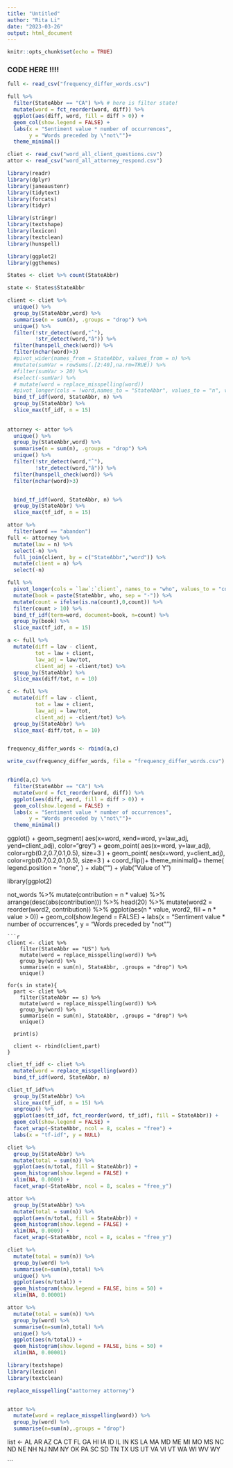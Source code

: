```yaml
---
title: "Untitled"
author: "Rita Li"
date: "2023-03-26"
output: html_document
---
```


```r
knitr::opts_chunk$set(echo = TRUE)
```

### CODE HERE !!!!

```r
full <- read_csv("frequency_differ_words.csv")

full %>% 
  filter(StateAbbr == "CA") %>% # here is filter state!
  mutate(word = fct_reorder(word, diff)) %>% 
  ggplot(aes(diff, word, fill = diff > 0)) +
  geom_col(show.legend = FALSE) +
  labs(x = "Sentiment value * number of occurrences",
       y = "Words preceded by \"not\"")+
  theme_minimal()
```


```r
cliet <- read_csv("word_all_client_questions.csv")
attor <- read_csv("word_all_attorney_respond.csv")
```

```r
library(readr)
library(dplyr)
library(janeaustenr)
library(tidytext)
library(forcats)
library(tidyr)

library(stringr)
library(textshape)
library(lexicon)
library(textclean)
library(hunspell)

library(ggplot2)
library(ggthemes)
```

```r
States <- cliet %>% count(StateAbbr)

state <- States$StateAbbr

client <- cliet %>% 
  unique() %>% 
  group_by(StateAbbr,word) %>% 
  summarise(n = sum(n), .groups = "drop") %>%
  unique() %>% 
  filter(!str_detect(word,"ˆ"),
         !str_detect(word,"â")) %>% 
  filter(hunspell_check(word)) %>% 
  filter(nchar(word)>3) 
  #pivot_wider(names_from = StateAbbr, values_from = n) %>% 
  #mutate(sumVar = rowSums(.[2:40],na.rm=TRUE)) %>% 
  #filter(sumVar > 20) %>% 
  #select(-sumVar) %>% 
  # mutate(word = replace_misspelling(word))
  #pivot_longer(cols = !word,names_to = "StateAbbr", values_to = "n", values_drop_na = TRUE) %>% 
  bind_tf_idf(word, StateAbbr, n) %>% 
  group_by(StateAbbr) %>%
  slice_max(tf_idf, n = 15)
  
  
attorney <- attor %>% 
  unique() %>% 
  group_by(StateAbbr,word) %>% 
  summarise(n = sum(n), .groups = "drop") %>%
  unique() %>% 
  filter(!str_detect(word,"ˆ"),
         !str_detect(word,"â")) %>% 
  filter(hunspell_check(word)) %>% 
  filter(nchar(word)>3)


  bind_tf_idf(word, StateAbbr, n) %>% 
  group_by(StateAbbr) %>%
  slice_max(tf_idf, n = 15)
```

```r
attor %>% 
  filter(word == "abandon")
full <- attorney %>% 
  mutate(law = n) %>% 
  select(-n) %>% 
  full_join(client, by = c("StateAbbr","word")) %>% 
  mutate(client = n) %>% 
  select(-n)

```


```r
full %>% 
  pivot_longer(cols = `law`:`client`, names_to = "who", values_to = "count") %>% 
  mutate(book = paste(StateAbbr, who, sep = "-")) %>% 
  mutate(count = ifelse(is.na(count),0,count)) %>% 
  filter(count > 10) %>% 
  bind_tf_idf(term=word, document=book, n=count) %>% 
  group_by(book) %>%
  slice_max(tf_idf, n = 15)
```

```r
a <- full %>% 
  mutate(diff = law - client,
         tot = law + client,
         law_adj = law/tot,
         client_adj = -client/tot) %>% 
  group_by(StateAbbr) %>% 
  slice_max(diff/tot, n = 10)

c <- full %>% 
  mutate(diff = law - client,
         tot = law + client,
         law_adj = law/tot,
         client_adj = -client/tot) %>% 
  group_by(StateAbbr) %>% 
  slice_max(-diff/tot, n = 10)


frequency_differ_words <- rbind(a,c)

write_csv(frequency_differ_words, file = "frequency_differ_words.csv")


rbind(a,c) %>% 
  filter(StateAbbr == "CA") %>% 
  mutate(word = fct_reorder(word, diff)) %>% 
  ggplot(aes(diff, word, fill = diff > 0)) +
  geom_col(show.legend = FALSE) +
  labs(x = "Sentiment value * number of occurrences",
       y = "Words preceded by \"not\"")+
  theme_minimal()
```





  ggplot() +
  geom_segment( aes(x=word, xend=word, y=law_adj, yend=client_adj), color="grey") +
  geom_point( aes(x=word, y=law_adj), color=rgb(0.2,0.7,0.1,0.5), size=3 ) +
  geom_point( aes(x=word, y=client_adj), color=rgb(0.7,0.2,0.1,0.5), size=3 ) +
  coord_flip()+
  theme_minimal()+
  theme(
    legend.position = "none",
  ) +
  xlab("") +
  ylab("Value of Y")


library(ggplot2)

not_words %>%
  mutate(contribution = n * value) %>%
  arrange(desc(abs(contribution))) %>%
  head(20) %>%
  mutate(word2 = reorder(word2, contribution)) %>%
  ggplot(aes(n * value, word2, fill = n * value > 0)) +
  geom_col(show.legend = FALSE) +
  labs(x = "Sentiment value * number of occurrences",
       y = "Words preceded by \"not\"")

```
```r
client <- cliet %>% 
    filter(StateAbbr == "US") %>% 
    mutate(word = replace_misspelling(word)) %>% 
    group_by(word) %>% 
    summarise(n = sum(n), StateAbbr, .groups = "drop") %>% 
    unique()

for(s in state){
  part <- cliet %>% 
    filter(StateAbbr == s) %>% 
    mutate(word = replace_misspelling(word)) %>% 
    group_by(word) %>% 
    summarise(n = sum(n), StateAbbr, .groups = "drop") %>% 
    unique()
  
  print(s)
  
  client <- rbind(client,part)
}

```

```r
cliet_tf_idf <- cliet %>%
  mutate(word = replace_misspelling(word))
  bind_tf_idf(word, StateAbbr, n)

cliet_tf_idf%>%
  group_by(StateAbbr) %>%
  slice_max(tf_idf, n = 15) %>%
  ungroup() %>%
  ggplot(aes(tf_idf, fct_reorder(word, tf_idf), fill = StateAbbr)) +
  geom_col(show.legend = FALSE) +
  facet_wrap(~StateAbbr, ncol = 8, scales = "free") +
  labs(x = "tf-idf", y = NULL)
```

```r
cliet %>% 
  group_by(StateAbbr) %>% 
  mutate(total = sum(n)) %>% 
  ggplot(aes(n/total, fill = StateAbbr)) +
  geom_histogram(show.legend = FALSE) +
  xlim(NA, 0.0009) +
  facet_wrap(~StateAbbr, ncol = 8, scales = "free_y")
```

```r
attor %>% 
  group_by(StateAbbr) %>% 
  mutate(total = sum(n)) %>% 
  ggplot(aes(n/total, fill = StateAbbr)) +
  geom_histogram(show.legend = FALSE) +
  xlim(NA, 0.0009) +
  facet_wrap(~StateAbbr, ncol = 8, scales = "free_y")
```


```r
cliet %>% 
  mutate(total = sum(n)) %>% 
  group_by(word) %>% 
  summarise(n=sum(n),total) %>% 
  unique() %>% 
  ggplot(aes(n/total)) +
  geom_histogram(show.legend = FALSE, bins = 50) +
  xlim(NA, 0.00001)

attor %>% 
  mutate(total = sum(n)) %>% 
  group_by(word) %>% 
  summarise(n=sum(n),total) %>% 
  unique() %>% 
  ggplot(aes(n/total)) +
  geom_histogram(show.legend = FALSE, bins = 50) +
  xlim(NA, 0.00001)
```




```r
library(textshape)
library(lexicon)
library(textclean)

replace_misspelling("aattorney attorney")


attor %>% 
  mutate(word = replace_misspelling(word)) %>% 
  group_by(word) %>% 
  summarise(n=sum(n),.groups = "drop")
```

list  <- AL
AR
AZ
CA
CT
FL
GA
HI
IA
ID
IL
IN
KS
LA
MA
MD
ME
MI
MO
MS
NC
ND
NE
NH
NJ
NM
NY
OK
PA
SC
SD
TN
TX
US
UT
VA
VI
VT
WA
WI
WV
WY

```
